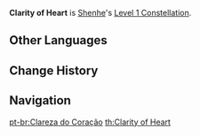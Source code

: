 {{Constellation Infobox
|image       = Constellation Clarity of Heart.png
|description = [[Spring Spirit Summoning]] can be used 1 more time.
|level       = 1
|character   = Shenhe
|utility1    = Charge Addition
}}
'''Clarity of Heart''' is [[Shenhe]]'s [[Level 1 Constellation]].
<!--
==Gameplay Notes==
-->

==Other Languages==
{{Other Languages
|en      = Clarity of Heart
|zhs     = 心斋
|zhs_rm  = Xīn Zhāi
|zht     = 心齋
|zht_rm  = Xīn Zhāi
|zh_tl   = Clarity of Heart
|ja      = 心斎
|ja_rm   = Shinsai{{Assumed}}
|ja_tl   = Clarity of Heart{{Sino}}
|ko      = 심재
|ko_rm   = Simjae
|ko_tl   = Clarity of Heart
|es      = Corazón puro
|es_tl   = Pure Heart
|fr      = Clarté du cœur
|fr_tl   = Clarity of the Heart
|ru      = Душевная чистота
|ru_tl   = Spiritual Purity
|th      = Clarity of Heart
|vi      = Tâm Trai
|vi_tl   = 
|de      = Klarheiten im Herzen
|de_tl   = Clarity of Heart
|id      = Clarity of Heart
|pt      = Clareza do Coração
|pt_tl   = Clarity of the Heart
}}

==Change History==
{{Change History|2.4}}

==Navigation==
{{Talent Navbox|Shenhe}}

[[pt-br:Clareza do Coração]]
[[th:Clarity of Heart]]